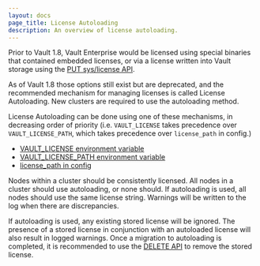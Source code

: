 ```yaml
---
layout: docs
page_title: License Autoloading
description: An overview of license autoloading.
---
```


Prior to Vault 1.8, Vault Enterprise would be licensed using special binaries
that contained embedded licenses, or via a license written into Vault storage
using the [PUT sys/license API](/api/system/license#install-license).

As of Vault 1.8 those options still exist but are deprecated, and the recommended
mechanism for managing licenses is called License Autoloading.  New clusters are
required to use the autoloading method.

License Autoloading can be done using one of these mechanisms, in decreasing order
of priority (i.e. `VAULT_LICENSE` takes precedence over `VAULT_LICENSE_PATH`, which
takes precedence over `license_path` in config.)
* [VAULT_LICENSE environment variable](/docs/commands#vault_license)
* [VAULT_LICENSE_PATH environment variable](/docs/commands#vault_license_path)
* [license_path in config](/docs/configuration#license_path)

Nodes within a cluster should be consistently licensed. All nodes in a cluster
should use autoloading, or none should. If autoloading is used, all nodes should
use the same license string. Warnings will be written to the log when there
are discrepancies.

If autoloading is used, any existing stored license will be ignored.  The presence
of a stored license in conjunction with an autoloaded license will also result in
logged warnings.  Once a migration to autoloading is completed, it is recommended to use
the [DELETE API](/api/system/license#delete-license) to remove the stored license.
